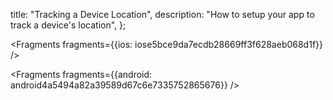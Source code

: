   title: "Tracking a Device Location",
  description: "How to setup your app to track a device's location",
};






<Fragments fragments={{ios: iose5bce9da7ecdb28669ff3f628aeb068d1f}} />



<Fragments fragments={{android: android4a5494a82a39589d67c6e7335752865676}} />
